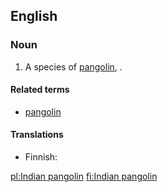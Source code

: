 ==English==
{{rfi}}
{{wikipedia|pangolin}}

===Noun===
{{en-noun|head=[[Indian]] [[pangolin]]}}

# A species of [[pangolin]], {{taxlink|Manis crassicaudata|species}}.

====Related terms====
* [[pangolin]]

====Translations====
{{trans-top|a species of pangolin, Manis crassicaudata}}
* Finnish: {{t|fi|intianmuurahaiskäpy}}
{{trans-mid}}
{{trans-bottom}}

[[pl:Indian pangolin]]
[[fi:Indian pangolin]]